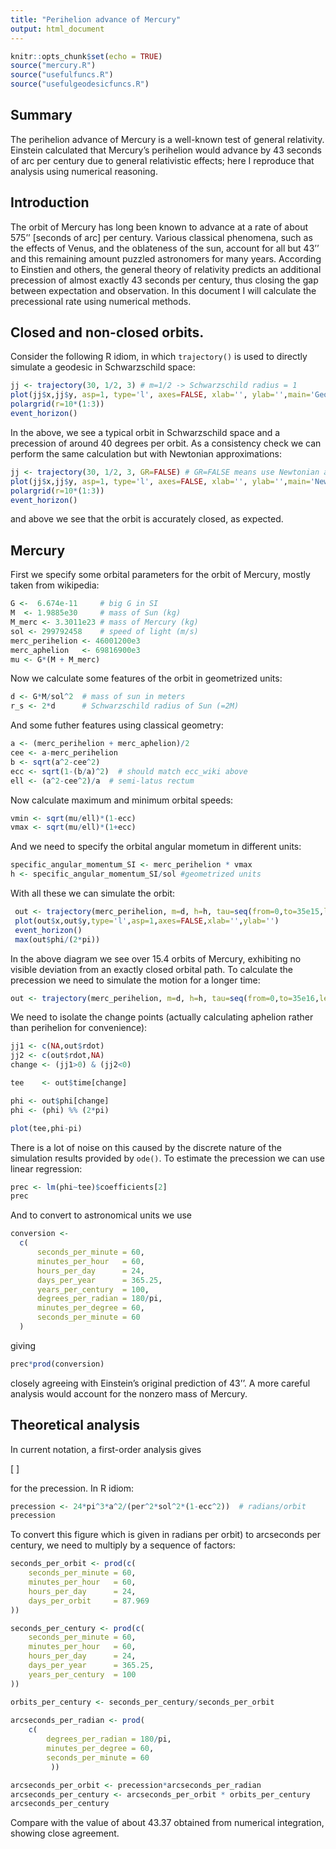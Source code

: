 ```yaml
---
title: "Perihelion advance of Mercury"
output: html_document
---
```


```r
knitr::opts_chunk$set(echo = TRUE)
source("mercury.R")
source("usefulfuncs.R")
source("usefulgeodesicfuncs.R")
```

## Summary

The perihelion advance of Mercury is a well-known test of general relativity.  Einstein calculated that Mercury's perihelion would advance by 43 seconds of arc per century due to general relativistic effects; here I reproduce that analysis using numerical reasoning.


## Introduction 

The orbit of Mercury has long been known to advance at a rate of about
575'' [seconds of arc] per century.  Various classical phenomena, such
as the effects of Venus, and the oblateness of the sun, account for
all but 43'' and this remaining amount puzzled astronomers for many
years.  According to Einstien and others, the general theory of
relativity predicts an additional precession of almost exactly 43
seconds per century, thus closing the gap between expectation and
observation.  In this document I will calculate the precessional rate
using numerical methods.

## Closed and non-closed orbits.

Consider the following R idiom, in which ```trajectory()``` is used to directly simulate a geodesic in Schwarzschild space:


```r
jj <- trajectory(30, 1/2, 3) # m=1/2 -> Schwarzschild radius = 1
plot(jj$x,jj$y, asp=1, type='l', axes=FALSE, xlab='', ylab='',main='Geodesics in the Schwarzschild geometry')
polargrid(r=10*(1:3))
event_horizon()
```

In the above, we see a typical orbit in Schwarzschild space and a precession of around 40 degrees per orbit.  As a consistency check we can perform the same calculation but with Newtonian approximations:


```r
jj <- trajectory(30, 1/2, 3, GR=FALSE) # GR=FALSE means use Newtonian approximation
plot(jj$x,jj$y, asp=1, type='l', axes=FALSE, xlab='', ylab='',main='Newtonian approximation')
polargrid(r=10*(1:3))
event_horizon()
```

and above we see that the orbit is accurately closed, as expected.


## Mercury

First we specify some orbital parameters for the orbit of Mercury, mostly taken from wikipedia:
```r
G <-  6.674e-11     # big G in SI
M  <- 1.9885e30     # mass of Sun (kg)
M_merc <- 3.3011e23 # mass of Mercury (kg)
sol <- 299792458    # speed of light (m/s)
merc_perihelion <- 46001200e3 
merc_aphelion   <- 69816900e3
mu <- G*(M + M_merc)
```

Now we calculate some features of the orbit in geometrized units:
```r
d <- G*M/sol^2  # mass of sun in meters
r_s <- 2*d      # Schwarzschild radius of Sun (=2M)
```


And some futher features using classical geometry:
```r
a <- (merc_perihelion + merc_aphelion)/2
cee <- a-merc_perihelion
b <- sqrt(a^2-cee^2)
ecc <- sqrt(1-(b/a)^2)  # should match ecc_wiki above
ell <- (a^2-cee^2)/a  # semi-latus rectum
```

Now calculate maximum and minimum orbital speeds:

```r
vmin <- sqrt(mu/ell)*(1-ecc)
vmax <- sqrt(mu/ell)*(1+ecc)
```

And we need to specify the orbital angular mometum in different units:


```r
specific_angular_momentum_SI <- merc_perihelion * vmax
h <- specific_angular_momentum_SI/sol #geometrized units
```

With all these we can simulate the orbit:
```r
 out <- trajectory(merc_perihelion, m=d, h=h, tau=seq(from=0,to=35e15,len=5e5))
 plot(out$x,out$y,type='l',asp=1,axes=FALSE,xlab='',ylab='')
 event_horizon()
 max(out$phi/(2*pi))
```

In the above diagram we see over 15.4 orbits of Mercury, exhibiting no
visible deviation from an exactly closed orbital path.  To calculate
the precession we need to simulate the motion for a longer time:


```r
out <- trajectory(merc_perihelion, m=d, h=h, tau=seq(from=0,to=35e16,len=1e7))
```

We need to isolate the change points (actually calculating aphelion
rather than perihelion for convenience):

```r
jj1 <- c(NA,out$rdot)
jj2 <- c(out$rdot,NA)
change <- (jj1>0) & (jj2<0)

tee    <- out$time[change]

phi <- out$phi[change]
phi <- (phi) %% (2*pi)

plot(tee,phi-pi)
```

There is a lot of noise on this caused by the discrete nature of the simulation results provided by ```ode()```.  To estimate the precession we can use linear regression:

```r
prec <- lm(phi~tee)$coefficients[2]
prec
```

And to convert to astronomical units we use
```r
conversion <-
  c(
      seconds_per_minute = 60,
      minutes_per_hour   = 60,
      hours_per_day      = 24,
      days_per_year      = 365.25,
      years_per_century  = 100,
      degrees_per_radian = 180/pi,
      minutes_per_degree = 60,
      seconds_per_minute = 60
  )
```

giving

```r
prec*prod(conversion)
```

closely agreeing with Einstein's original prediction of 43''.  A more
careful analysis would account for the nonzero mass of Mercury.

##  Theoretical analysis

In current notation, a first-order analysis gives

\[
\frac{24\pi^3a^2}{t^2c^2\left(1-e^2\right)}
\]

for the precession.  In R idiom:

```r
precession <- 24*pi^3*a^2/(per^2*sol^2*(1-ecc^2))  # radians/orbit
precession
```

To convert this figure which is given in radians per orbit) to
arcseconds per century, we need to multiply by a sequence of factors:

```r
seconds_per_orbit <- prod(c(
    seconds_per_minute = 60,
    minutes_per_hour   = 60,
    hours_per_day      = 24,
    days_per_orbit     = 87.969
))

seconds_per_century <- prod(c(
    seconds_per_minute = 60,
    minutes_per_hour   = 60,
    hours_per_day      = 24,
    days_per_year      = 365.25,
    years_per_century  = 100
))

orbits_per_century <- seconds_per_century/seconds_per_orbit
 
arcseconds_per_radian <- prod(
    c(
        degrees_per_radian = 180/pi,
        minutes_per_degree = 60,
        seconds_per_minute = 60
   	     ))

arcseconds_per_orbit <- precession*arcseconds_per_radian
arcseconds_per_century <- arcseconds_per_orbit * orbits_per_century
arcseconds_per_century
```

Compare with the value of about 43.37 obtained from numerical
integration, showing close agreement.
